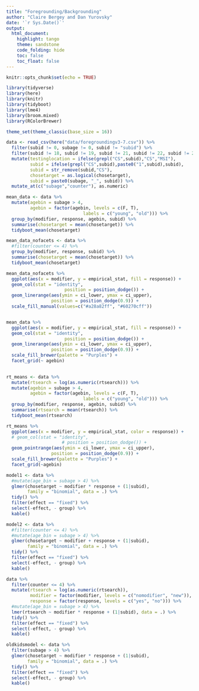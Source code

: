 ```yaml
---
title: "Foregrounding/Backgrounding"
author: "Claire Bergey and Dan Yurovsky"
date: '`r Sys.Date()`'
output:
  html_document:
    highlight: tango
    theme: sandstone
    code_folding: hide
    toc: false
    toc_float: false
---
```


```r
knitr::opts_chunk$set(echo = TRUE)
```

```r
library(tidyverse)
library(here)
library(knitr)
library(tidyboot)
library(lme4)
library(broom.mixed)
library(RColorBrewer)

theme_set(theme_classic(base_size = 16))
```

```r
data <- read_csv(here("data/foregroundingv3-7.csv")) %>%
  filter(subid != 0, subage != 0, subid != "subid") %>%
  filter(subid != 18, subid != 19, subid != 21, subid != 22, subid != 23, subid != 4, subid != 27, subid != "CS000") %>%
  mutate(testinglocation = ifelse(grepl("CS",subid),"CS","MSI"), 
         subid = ifelse(grepl("CS",subid),paste0("1",subid),subid),
         subid = str_remove(subid,"CS"),
         chosetarget = as.logical(chosetarget),
         subid = paste0(subage, "_", subid)) %>%
  mutate_at(c("subage","counter"), as.numeric)

```

```r
mean_data <- data %>%
  mutate(agebin = subage > 4,
         agebin = factor(agebin, levels = c(F, T), 
                             labels = c("young", "old"))) %>%
  group_by(modifier, response, agebin, subid) %>%
  summarise(chosetarget = mean(chosetarget)) %>%
  tidyboot_mean(chosetarget) 

mean_data_nofacets <- data %>%
  #filter(counter <= 4) %>%
  group_by(modifier, response, subid) %>%
  summarise(chosetarget = mean(chosetarget)) %>%
  tidyboot_mean(chosetarget) 

mean_data_nofacets %>%
  ggplot(aes(x = modifier, y = empirical_stat, fill = response)) + 
  geom_col(stat = "identity",
                      position = position_dodge()) +
  geom_linerange(aes(ymin = ci_lower, ymax = ci_upper),
                 position = position_dodge(0.9)) +
  scale_fill_manual(values=c("#a28a82ff", "#60270cff"))


mean_data %>%
  ggplot(aes(x = modifier, y = empirical_stat, fill = response)) + 
  geom_col(stat = "identity",
                      position = position_dodge()) +
  geom_linerange(aes(ymin = ci_lower, ymax = ci_upper),
                 position = position_dodge(0.9)) +
  scale_fill_brewer(palette = "Purples") +
  facet_grid(~ agebin)
   

```



```r

rt_means <- data %>%
  mutate(rtsearch = log(as.numeric(rtsearch))) %>%
  mutate(agebin = subage > 4,
         agebin = factor(agebin, levels = c(F, T), 
                             labels = c("young", "old"))) %>%
  group_by(modifier, response, agebin, subid) %>%
  summarise(rtsearch = mean(rtsearch)) %>%
  tidyboot_mean(rtsearch) 

rt_means %>%
  ggplot(aes(x = modifier, y = empirical_stat, color = response)) + 
  # geom_col(stat = "identity",
                     # position = position_dodge()) +
  geom_pointrange(aes(ymin = ci_lower, ymax = ci_upper),
                 position = position_dodge(0.9)) +
  scale_fill_brewer(palette = "Purples") +
  facet_grid(~agebin)


```


```r
model1 <- data %>%
  #mutate(age_bin = subage > 4) %>%
  glmer(chosetarget ~ modifier * response + (1|subid),
        family = "binomial", data = .) %>%
  tidy() %>%
  filter(effect == "fixed") %>%
  select(-effect, - group) %>%
  kable()

model2 <- data %>%
  #filter(counter <= 4) %>%
  #mutate(age_bin = subage > 4) %>%
  glmer(chosetarget ~ modifier + response + (1|subid),
        family = "binomial", data = .) %>%
  tidy() %>%
  filter(effect == "fixed") %>%
  select(-effect, - group) %>%
  kable()

data %>%
  filter(counter <= 4) %>%
  mutate(rtsearch = log(as.numeric(rtsearch)),
         modifier = factor(modifier, levels = c("nomodifier", "new")),
         response = factor(response, levels = c("yes", "no"))) %>%
  #mutate(age_bin = subage > 4) %>% 
  lmer(rtsearch ~ modifier * response + (1|subid), data = .) %>%
  tidy() %>%
  filter(effect == "fixed") %>%
  select(-effect, - group) %>%
  kable()

oldkidsmodel <- data %>%
  filter(subage > 4) %>%
  glmer(chosetarget ~ modifier * response + (1|subid),
        family = "binomial", data = .) %>%
  tidy() %>%
  filter(effect == "fixed") %>%
  select(-effect, - group) %>%
  kable()
```


